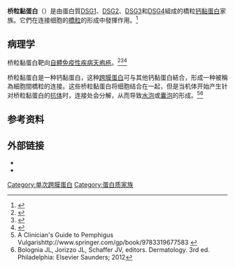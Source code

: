 {{NoteTA
|1=zh-hans:桥粒黏蛋白;zh-hant:橋粒醣蛋白;
}}
{{Infobox protein family|Symbol=DSG|MEROPS=|CDD=|CAZy=|OPM protein=|OPM family=|TCDB=|SCOP=|PROSITE=|Name=桥粒黏蛋白|SMART=|InterPro=IPR009123|Pfam_clan=|Pfam=|caption=|width=|image=|Membranome family=243}}
'''桥粒黏蛋白'''（{{lang-en|desmoglein}}）是由蛋白質[[DSG1|DSG1]]、[[DSG2|DSG2]]、[[DSG3|DSG3]]和[[DSG4|DSG4]]組成的橋粒[[钙黏蛋白|钙黏蛋白]]家族。它們在连接细胞的[[橋粒|橋粒]]的形成中發揮作用。<ref>{{Citation|last=Kline|editor-first=Vann|last2=Mohler|access-date=2020-10-23|doi=10.1016/b978-0-12-417027-8.00004-0|language=en|publisher=Academic Press|series=Functional Organization of Vertebrate Plasma Membrane|editor-last=Bennett|first=Crystal F.|pages=121–158|volume=72|work=Current Topics in Membranes|url=http://www.sciencedirect.com/science/article/pii/B9780124170278000040|date=2013-01-01|title=Chapter Four - Evolving Form to Fit Function: Cardiomyocyte Intercalated Disc and Transverse-Tubule Membranes|first2=Peter J.|archive-date=2020-10-30|archive-url=https://web.archive.org/web/20201030030657/https://www.sciencedirect.com/science/article/pii/B9780124170278000040|dead-url=no}}</ref>

== 病理学 ==
桥粒黏蛋白靶向[[自體免疫性疾病|自體免疫性疾病]][[天疱疮|天疱疮]]。<ref name="pmid16211092">{{cite journal|title=Pemphigus foliaceus IgG causes dissociation of desmoglein 1–containing junctions without blocking desmoglein 1 transinteraction|url=https://archive.org/details/sim_journal-of-clinical-investigation_2005-11_115_11/page/3157|date=November 2005|journal=J. Clin. Invest.|issue=11|doi=10.1172/JCI23475|volume=115|pages=3157–65|pmc=1242188|pmid=16211092|vauthors=Waschke J, Bruggeman P, Baumgartner W, Zillikens D, Drenckhahn D}}</ref><ref name="pmid12705872">{{cite journal|title=Desmoglein 4 in hair follicle differentiation and epidermal adhesion: evidence from inherited hypotrichosis and acquired pemphigus vulgaris|date=April 2003|journal=Cell|issue=2|doi=10.1016/S0092-8674(03)00273-3|volume=113|pages=249–60|pmid=12705872|vauthors=Kljuic A, Bazzi H, Sundberg JP, etal|doi-access=free}}</ref><ref name="pmid19456767">{{cite journal|title=Autoantibodies against desmocollins in European patients with pemphigus|url=https://zenodo.org/record/3436428|date=May 2009|journal=Clin. Exp. Dermatol.|issue=8|doi=10.1111/j.1365-2230.2009.03241.x|volume=34|pages=898–903|pmid=19456767|vauthors=Müller R, Heber B, Hashimoto T, etal|s2cid=774308}}{{Dead link}}</ref>

桥粒黏蛋白是一种钙黏蛋白，这种[[跨膜蛋白|跨膜蛋白]]可与其他钙黏蛋白結合，形成一种被稱為細胞間橋粒的连接。这些桥粒黏蛋白将细胞结合在一起，但是当机体开始产生针对桥粒黏蛋白的[[抗体|抗体]]时，连接处会分解，从而导致[[水泡|水泡]]或[[囊泡|囊泡]]的形成。<ref>A Clinician's Guide to Pemphigus Vulgarishttp://www.springer.com/gp/book/9783319677583 {{Wayback|url=vulgarishttp://www.springer.com/gp/book/9783319677583 |date=20190617231629 }}</ref><ref>Bolognia JL, Jorizzo JL, Schaffer JV, editors. Dermatology. 3rd ed. Philadelphia: Elsevier
Saunders; 2012</ref>

== 参考资料 ==
{{Reflist}}

== 外部链接 ==
* {{BUHistology|20502loa}}
* {{MeshName|Desmogleins}}

{{Cell adhesion molecules}}
{{Epithelial tissue}}
{{Authority control}}

[[Category:单次跨膜蛋白|Category:单次跨膜蛋白]]
[[Category:蛋白质家族|Category:蛋白质家族]]

{{protein-stub}}
